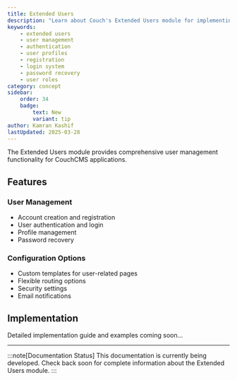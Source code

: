 ```yaml
---
title: Extended Users
description: "Learn about Couch's Extended Users module for implementing user management, authentication, and profile handling"
keywords:
    - extended users
    - user management
    - authentication
    - user profiles
    - registration
    - login system
    - password recovery
    - user roles
category: concept
sidebar:
    order: 34
    badge:
        text: New
        variant: tip
author: Kamran Kashif
lastUpdated: 2025-03-28
---
```


The Extended Users module provides comprehensive user management functionality for CouchCMS applications.

## Features

### User Management

- Account creation and registration
- User authentication and login
- Profile management
- Password recovery

### Configuration Options

- Custom templates for user-related pages
- Flexible routing options
- Security settings
- Email notifications

## Implementation

Detailed implementation guide and examples coming soon...

---

:::note[Documentation Status]
This documentation is currently being developed. Check back soon for complete information about the Extended Users module.
:::
